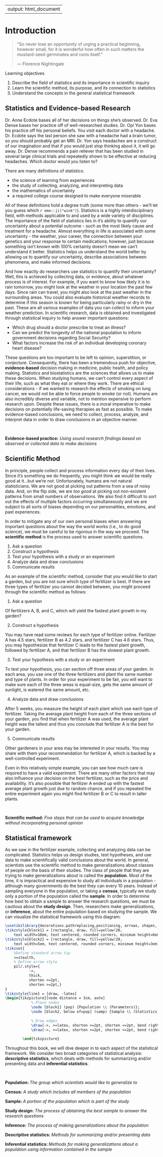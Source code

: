 
---
output: html_document
---

# Introduction {#ch1}

> "So never lose an opportunity of urging a practical beginning, however small, for it is wonderful how often in such matters the mustard-seed germinates and roots itself." 
>
> --- Florence Nightingale


<div class="objective-container">
<div class="objectives"> Learning objectives </div>
1. Describe the field of statistics and its importance in scientific inquiry  
2. Learn the scientific method, its purpose, and its connection to statistics
3. Understand the concepts in the general statistical framework
</div>

## Statistics and Evidence-based Research {#ch1_s1}

Dr. Anne Ecdote bases all of her decisions on things she's observed. Dr. Eva Dense 
bases her practice off of well-researched studies. Dr. Opi Yon bases his practice
off his personal beliefs. You visit each doctor with a headache. Dr. Ecdote says
the last person she saw with a headache had a brain tumor, so you should 
probably get an MRI. Dr. Yon says headaches are a construct of our imagination 
and that if you would just stop thinking about it, it will go away. Dr. Dense
recommends a pain reliever that has been studied in several large clinical 
trials and repeatedly shown to be effective at reducing headaches. Which doctor 
would you listen to?

There are many definitions of statistics: 

* the science of learning from experiences
* the study of collecting, analyzing, and interpreting data
* the mathematics of uncertainty
* a required college course designed to make everyone miserable

All of these definitions hold a degree truth (some more than others - we'll let you 
guess which `r emo::ji("wink")`). Statistics is a highly interdisciplinary field, with methods 
applicable to and used by a wide variety of disciplines. The importance of the
field of statistics lies in it's ability to quantify our uncertainty about a 
potential outcome - such as the most likely cause and treatment for a headache.
Almost everything in life is associated with some uncertainty - the weather, 
your career, the connection between your genetics and your response to certain
medications; however, just because something isn't known with 100% certainty 
doesn't mean we can't understand it better. Statistics helps us understand the 
world better by allowing us to quantify our uncertainty, describe associations 
between phenomena, and make informed decisions.

And how exactly do researchers use statistics to quantify their uncertainty? 
Well, this is achieved by collecting data, or evidence, about whatever process
is of interest. For example, if you want to know how likely it is to rain 
tomorrow, you might look at the weather in your location the past few days.
Since rain can travel, you might also look at the past weather in the surrounding
areas. You could also evaluate historical weather records to determine if
this season is known for being particularly rainy or dry in the past. These are
all various examples of data you can collect to inform your weather prediction.
In scientific research, data is obtained and investigated through statistical
inquiry to help answer important questions: 

* Which drug should a doctor prescribe to treat an illness?  
* Can we predict the longevity of the national population to inform government decisions regarding Social Security?  
* What factors increase the risk of an individual developing coronary heart disease?  

These questions are too important to be left to opinion, superstition, or 
conjecture. Consequently, there has been a tremendous push for objective, 
**evidence-based** decision making in medicine, public health, and policy making. 
Statistics and biostatistics are the sciences that allows us to make these 
decisions. When studying humans, we can't control every aspect of their life, 
such as what they eat or where they work. There are ethical considerations - if 
we wanted to research the effects of smoking on lung cancer, we would not be 
able to force people to smoke (or not). Humans are also incredibly diverse and 
variable, not to mention expensive to perform research upon. Despite these 
issues, there is a moral imperative to make decisions on potentially life-saving
therapies as fast as possible. To make evidence-based conclusions, we need to 
collect, process, analyze, and interpret data in order to draw conclusions in an 
objective manner. 

<div class="definition-container">
<div class="definition"> &nbsp; </div>
**Evidence-based practice:** <em> Using sound research findings based on observed 
  or collected data to make decisions</em>
</div>

## Scientific Method {#ch1_s2}

In principle, people collect and process information every day of their lives. 
Since it's something we do frequently, you might think we would be really good 
at it...but we're not. Unfortunately, humans are not natural statisticians. We 
are not good at picking out patterns from a sea of noisy data. And, on the flip 
side, we are *too good* at picking out non-existent patterns from small numbers 
of observations. We also find it difficult to sort out the effects of multiple
factors occurring simultaneously and we are subject to all sorts of biases 
depending on our personalities, emotions, and past experiences.

In order to mitigate any of our own personal biases when answering important 
questions about the way the world works (i.e., to do good science), we must be
careful to be rigorous in the way we proceed. The **scientific method** is the 
process used to answer scientific questions.
 
1) Ask a question
2) Construct a hypothesis
3) Test your hypothesis with a study or an experiment
4) Analyze data and draw conclusions
5) Communicate results

As an example of the scientific method, consider that you would like to start a
garden, but you are not sure which type of fertilizer is best. If there are three
types of fertilizer you cannot decided between, you might proceed through the 
scientific method as follows:

1) Ask a question

Of fertilizers A, B, and C, which will yield the fastest plant growth in my garden?

2) Construct a hypothesis

You may have read some reviews for each type of fertilizer online. Fertilizer A
has 4.5 stars, fertilizer B as 4.2 stars, and fertilizer C has 4.6 stars. Thus,
you may hypothesize that fertilizer C leads to the fastest plant growth, followed
by fertilizer A, and that fertilizer B has the slowest plant growth.

3) Test your hypothesis with a study or an experiment

To test your hypothesis, you can section off three areas of your garden. In each 
area, you use one of the three fertilizers and plant the same number and type of
plants. In order for your experiment to be fair, you will want to make sure each
of the three areas is equal-size, gets the same amount of sunlight, is watered 
the same amount, etc.

4) Analyze data and draw conclusions

After 5 weeks, you measure the height of each plant which use each type of 
fertilizer. Taking the average plant height from each of the three sections of 
your garden, you find that when fertilizer A was used, the average plant height 
was the tallest and thus you conclude that fertilizer A is the best for your
garden.

5) Communicate results

Other gardeners in your area may be interested in your results. You may share
with them your recommendation for fertilizer A, which is backed by a 
well-controlled experiment.

Even in this relatively simple example, you can see how much care is required to
have a valid experiment. There are many other factors that may also influence
your decision on the best fertilizer, such as the price and availability. It's
also possible that fertilizer A ended up with the fastest average plant growth
just due to random chance, and if you repeated the entire experiment again you
might find fertilizer B or C to result in taller plants. 


<div class="definition-container">
<div class="definition"> &nbsp; </div>
**Scientific method:** <em> Five steps that can be used to acquire knowledge 
  without incorporating personal opinion </em>
</div>


## Statistical framework {#ch1_s3}

As we saw in the fertilizer example, collecting and analyzing data can be complicated.
Statistics helps us design studies, test hypotheses, and use data to make scientifically
valid conclusions about the world. In general, scientists use the scientific method 
to make generalizations about classes of people on the basis of their studies. 
The class of people that they are trying to make generalizations about is called 
the **population**. Most of the time, it is impractical and expensive to study 
all individuals in a population - although many governments do  the best they 
can every 10 years. Instead of sampling everyone in the population, or taking a 
**census**, typically we study only a portion of the population called the
**sample**. In order to determine how best to obtain a sample to answer the 
research questions, we must be cautious about the **study design**. Then, 
researchers make generalizations, or **inference**, about the entire population 
based on studying the sample. We can visualize the statistical framework using 
this diagram:

```tikz
\usetikzlibrary{decorations.pathreplacing,positioning, arrows, shapes, calc,shapes.multipart}
\tikzstyle{block1} = [rectangle, draw, fill=yellow!20, 
    text width=10em, text centered, rounded corners, minimum height=6em]
\tikzstyle{block2} = [rectangle, draw, fill=yellow!20, 
    text width=5em, text centered, rounded corners, minimum height=3em]
\tikzset{
    %Define standard arrow tip
    >=stealth,
    % Define arrow style
    pil/.style={
           ->,
           thick,
           shorten <=2pt,
           shorten >=2pt,}
}
\tikzstyle{line} = [draw, -latex]
\begin{tikzpicture}[node distance = 3cm, auto]
            % Place nodes
            \node [block1] (pop) {Population \\ (Parameters)};
            \node [block2, below of=pop] (samp) {Sample \\ (Statistics)};
            
            % Draw edges
            \draw[->, >=latex, shorten >=2pt, shorten <=2pt, bend right=45, thick]  (pop.west) to node[auto, swap] {Study Design}(samp.west);
            \draw[->, >=latex, shorten >=2pt, shorten <=2pt, bend right=45, thick] (samp.east) to node[auto, swap] {Inference}(pop.east); 
            
        \end{tikzpicture}
```

Throughout this book, we will dive deeper in to each aspect of the statistical
framework. We consider two broad categories of statistical 
analysis: **descriptive statistics**, which deals with methods for summarizing 
and/or presenting data and **inferential statistics**.



<div class="definition-container">
<div class="definition"> &nbsp; </div>
**Population: ** <em> The group which scientists would like to generalize to </em>

**Census: ** <em> A study which includes all members of the population </em>

**Sample: ** <em> A portion of the population which is part of the study </em>

**Study design: ** <em> The process of obtaining the best sample to answer the research questions </em>

**Inference: ** <em> The process of making generalizations about the population </em>

**Descriptive statistics: ** <em> Methods for summarizing and/or presenting data </em>

**Inferential statistics: ** <em> Methods for making generalizations about a population
  using information contained in the sample </em>
</div>






